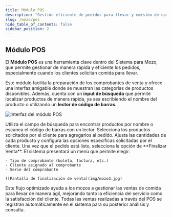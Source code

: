 ```yaml
---
title: Módulo POS
description: "Gestión eficiente de pedidos para llevar y emisión de comprobantes de venta."
slug: /mozo/pos
hide_table_of_contents: false
sidebar_position: 2
---
```


## Módulo POS

El **Módulo POS** es una herramienta clave dentro del Sistema para Mozo, que permite gestionar de manera rápida y eficiente los pedidos, especialmente cuando los clientes solicitan comida para llevar.

Este módulo facilita la preparación de los comprobantes de venta y ofrece una interfaz amigable donde se muestran las categorías de productos disponibles. Además, cuenta con un **input de búsqueda** que permite localizar productos de manera rápida, ya sea escribiendo el nombre del producto o utilizando un **lector de código de barras**.

![Interfaz del módulo POS](img/mozo2.jpg)

<Steps>
  <Step title="Buscar y seleccionar productos">
    Utiliza el campo de búsqueda para encontrar productos por nombre o escanea el código de barras con un lector. Selecciona los productos solicitados por el cliente para agregarlos al pedido.
  </Step>
  
  <Step title="Configurar cantidades y opciones">
    Ajusta las cantidades de cada producto y configura las opciones específicas solicitadas por el cliente.
  </Step>
  
  <Step title="Finalizar venta">
    Una vez que el pedido está listo, selecciona la opción de **Finalizar Venta**. El sistema presentará un menú que permite elegir:
    
    - Tipo de comprobante (boleta, factura, etc.)
    - Cliente asignado al comprobante
    - Serie del comprobante
    
    ![Pantalla de finalización de venta](img/mozo3.jpg)
  </Step>
</Steps>

<CardGroup cols={2}>
  <Card 
    title="Ventas rápidas" 
    icon="bolt">
    Este flujo optimizado ayuda a los mozos a gestionar las ventas de comida para llevar de manera ágil, mejorando tanto la eficiencia del servicio como la satisfacción del cliente.
  </Card>
  <Card 
    title="Reporte de ventas" 
    icon="chart-line">
    Todas las ventas realizadas a través del POS se registran automáticamente en el sistema para su posterior análisis y consulta.
  </Card>
</CardGroup>